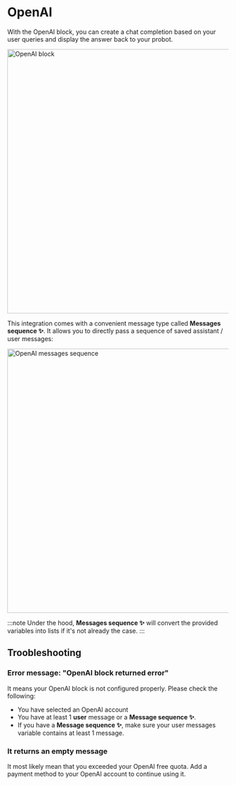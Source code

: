 
# OpenAI

With the OpenAI block, you can create a chat completion based on your user queries and display the answer back to your probot.

<img
  src="/img/blocks/integrations/openai/overview.png"
  width="600"
  alt="OpenAI block"
/>

This integration comes with a convenient message type called **Messages sequence ✨**. It allows you to directly pass a sequence of saved assistant / user messages:

<img
  src="/img/blocks/integrations/openai/messages-sequence.png"
  width="600"
  alt="OpenAI messages sequence"
/>

:::note
Under the hood, **Messages sequence ✨** will convert the provided variables into lists if it's not already the case.
:::

<YoutubeEmbed videoId="v167drfHFzk" />

## Troobleshooting

### Error message: "OpenAI block returned error"

It means your OpenAI block is not configured properly. Please check the following:

- You have selected an OpenAI account
- You have at least 1 **user** message or a **Message sequence ✨**.
- If you have a **Message sequence ✨**, make sure your user messages variable contains at least 1 message.

### It returns an empty message

It most likely mean that you exceeded your OpenAI free quota. Add a payment method to your OpenAI account to continue using it.

